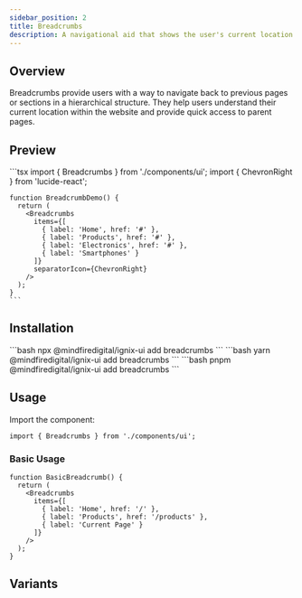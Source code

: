 ```yaml
---
sidebar_position: 2
title: Breadcrumbs
description: A navigational aid that shows the user's current location within a website's hierarchy.
---
```



## Overview

Breadcrumbs provide users with a way to navigate back to previous pages or sections in a hierarchical structure. They help users understand their current location within the website and provide quick access to parent pages.

## Preview

<Tabs defaultValue="preview">
  <TabItem value="preview" label="Preview" default>
    <div className="p-4 border rounded-lg">
      <Breadcrumbs 
        items={[
          { label: 'Home', href: '#' },
          { label: 'Products', href: '#' },
          { label: 'Electronics', href: '#' },
          { label: 'Smartphones' }
        ]}
        separatorIcon={ChevronRight}
      />
    </div>
  </TabItem>
  <TabItem value="code" label="Code">
    ```tsx
    import { Breadcrumbs } from './components/ui';
    import { ChevronRight } from 'lucide-react';

    function BreadcrumbDemo() {
      return (
        <Breadcrumbs 
          items={[
            { label: 'Home', href: '#' },
            { label: 'Products', href: '#' },
            { label: 'Electronics', href: '#' },
            { label: 'Smartphones' }
          ]}
          separatorIcon={ChevronRight}
        />
      );
    }
    ```
  </TabItem>
</Tabs>

## Installation

<Tabs>
  <TabItem value="npm" label="npm" default>
    ```bash
    npx @mindfiredigital/ignix-ui add breadcrumbs
    ```
  </TabItem>
  <TabItem value="yarn" label="yarn">
    ```bash
    yarn @mindfiredigital/ignix-ui add breadcrumbs
    ```
  </TabItem>
  <TabItem value="pnpm" label="pnpm">
    ```bash
    pnpm @mindfiredigital/ignix-ui add breadcrumbs
    ```
  </TabItem>
</Tabs>

## Usage

Import the component:

```tsx
import { Breadcrumbs } from './components/ui';
```

### Basic Usage

```tsx
function BasicBreadcrumb() {
  return (
    <Breadcrumbs
      items={[
        { label: 'Home', href: '/' },
        { label: 'Products', href: '/products' },
        { label: 'Current Page' }
      ]}
    />
  );
}
```


## Variants

<BreadcrumbsDemo />